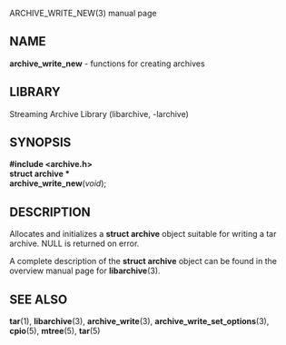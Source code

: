 ARCHIVE_WRITE_NEW(3) manual page 
== NAME == 
'''archive_write_new''' 
- functions for creating archives 
== LIBRARY == 
Streaming Archive Library (libarchive, -larchive) 
== SYNOPSIS == 
'''<nowiki>#include <archive.h></nowiki>''' 
<br> 
'''struct archive *''' 
<br> 
'''archive_write_new'''(''void''); 
== DESCRIPTION == 
Allocates and initializes a 
'''struct archive''' 
object suitable for writing a tar archive. 
NULL 
is returned on error. 

A complete description of the 
'''struct archive''' 
object can be found in the overview manual page for 
'''libarchive'''(3). 
== SEE ALSO == 
'''tar'''(1), 
'''libarchive'''(3), 
'''archive_write'''(3), 
'''archive_write_set_options'''(3), 
'''cpio'''(5), 
'''mtree'''(5), 
'''tar'''(5) 
